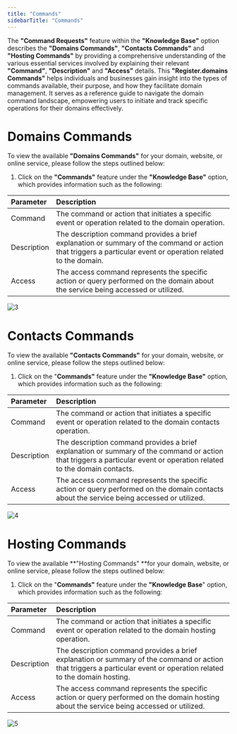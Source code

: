 ```yaml
---
title: "Commands"
sidebarTitle: "Commands"
---
```


The **"Command Requests"** feature within the **"Knowledge Base"** option describes the **"Domains Commands"**, **"Contacts Commands"** and **"Hosting Commands"** by providing a comprehensive understanding of the various essential services involved by explaining their relevant **"Command"**, **"Description"** and **"Access"** details.  This **"Register.domains Commands"** helps individuals and businesses gain insight into the types of commands available, their purpose, and how they facilitate domain management. It serves as a reference guide to navigate the domain command landscape, empowering users to initiate and track specific operations for their domains effectively.

# Domains Commands

To view the available **"Domains Commands"** for your domain, website, or online service, please follow the steps outlined below:

1. Click on the **"Commands"** feature under the **"Knowledge Base"** option, which provides information such as the following:

| Parameter   | Description                                                                                                                                                   |
| :---------- | :------------------------------------------------------------------------------------------------------------------------------------------------------------ |
| Command     | The command or action that initiates a specific event or operation related to the domain operation.                                                           |
| Description | The description command provides a brief explanation or summary of the command or action that triggers a particular event or operation related to the domain. |
| Access      | The access command represents the specific action or query performed on the domain about the service being accessed or utilized.                              |

![3](/images/knowledgebase/3.png)

# Contacts Commands

To view the available **"Contacts Commands"** for your domain, website, or online service, please follow the steps outlined below:

1. Click on the "**Commands"** feature under the **"Knowledge Base"** option, which provides information such as the following:

| Parameter   | Description                                                                                                                                                            |
| :---------- | :--------------------------------------------------------------------------------------------------------------------------------------------------------------------- |
| Command     | The command or action that initiates a specific event or operation related to the domain contacts operation.                                                           |
| Description | The description command provides a brief explanation or summary of the command or action that triggers a particular event or operation related to the domain contacts. |
| Access      | The access command represents the specific action or query performed on the  domain contacts about the service being accessed or utilized.                             |

![4](/images/knowledgebase/4.png)

# Hosting Commands

To view the available **"Hosting Commands" **for your domain, website, or online service, please follow the steps outlined below:

1. Click on the "**Commands"** feature under the **"Knowledge Base**" option, which provides information such as the following:

| Parameter   | Description                                                                                                                                                           |
| :---------- | :-------------------------------------------------------------------------------------------------------------------------------------------------------------------- |
| Command     | The command or action that initiates a specific event or operation related to the domain hosting operation.                                                           |
| Description | The description command provides a brief explanation or summary of the command or action that triggers a particular event or operation related to the domain hosting. |
| Access      | The access command represents the specific action or query performed on the domain hosting about the service being accessed or utilized.                              |

![5](/images/knowledgebase/5.png)